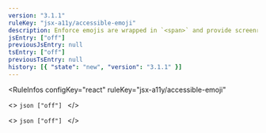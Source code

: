 ```yaml
---
version: "3.1.1"
ruleKey: "jsx-a11y/accessible-emoji"
description: Enforce emojis are wrapped in `<span>` and provide screenreader access
jsEntry: ["off"]
previousJsEntry: null
tsEntry: ["off"]
previousTsEntry: null
history: [{ "state": "new", "version": "3.1.1" }]
---
```


<RuleInfos 
  configKey="react" 
  ruleKey="jsx-a11y/accessible-emoji" 
>
  <>
    ```json
    ["off"]
    ```
  </>

  <>
    ```json
    ["off"]
    ```
  </>
</RuleInfos>
